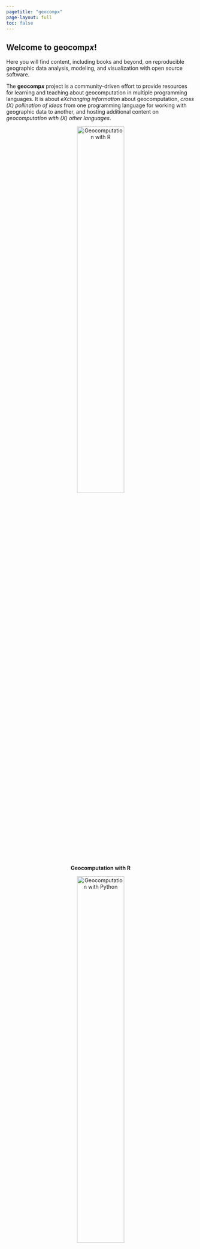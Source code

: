 ```yaml
---
pagetitle: "geocompx"
page-layout: full
toc: false
---
```

## Welcome to **geocomp*x***!

::: {.justify}

Here you will find content, including books and beyond, on reproducible geographic data analysis, modeling, and visualization with open source software.

The **geocomp*x*** project is a community-driven effort to provide resources for learning and teaching about geocomputation in multiple programming languages.
It is about *eXchanging information* about geocomputation, *cross (X) pollination of ideas* from one programming language for working with geographic data to another, and hosting additional content on *geocomputation with (X) other languages*.

:::

::: {.grid .justify}

::: {.g-col-12 .g-col-md-6}
<center>
<a href="https://r.geocompx.org/"><img alt="Geocomputation with R" width=50% src="static/img/book_cover.jpg"/></a>

**Geocomputation with R**
</center>
:::

::: {.g-col-12 .g-col-md-6}
<center>
<a href="https://py.geocompx.org/"><img alt="Geocomputation with Python" width=50% src="static/img/book_cover_py_tmp_small.png"/></a>

**Geocomputation with Python**
</center>
:::

:::

The project and this website evolved from the website originally created to host content around [Geocomputation with R](https://r.geocompx.org/). 
Since the publication of that book in 2019, the community around the book has grown and now includes a nascent 'geocompy' community and the associated [Geocomputation with Python](https://py.geocompx.org/) open source book project.
It became clear that the 'geocompr' name was no longer appropriate for the more multi-lingual nature of the project. 

<!--mastodon metadata-->
<link href="https://fosstodon.org/@nowosad" rel="me" />

